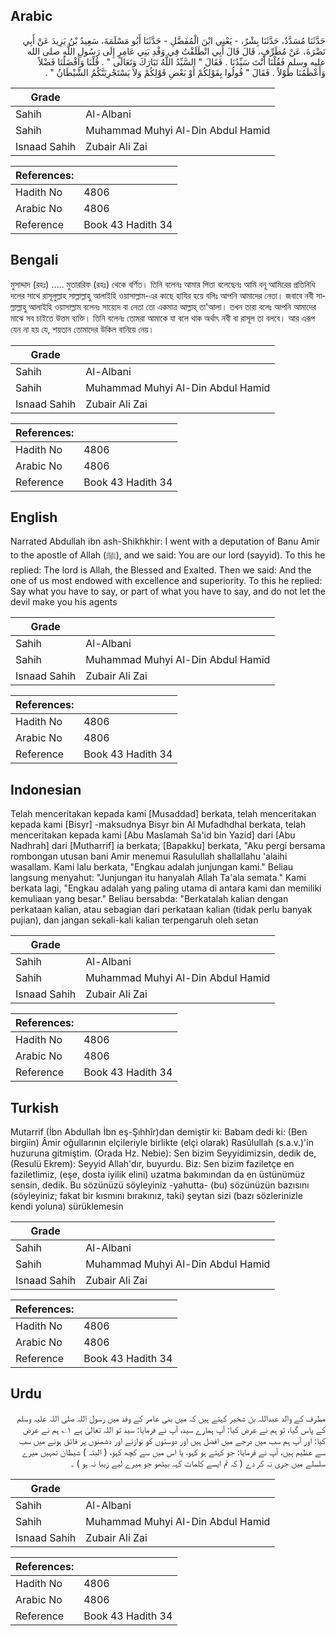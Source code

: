 ## Arabic


<div dir="rtl" lang="ar" style={{fontSize:'larger',backgroundColor:'#f8f9fa',padding:20}}>
حَدَّثَنَا مُسَدَّدٌ، حَدَّثَنَا بِشْرٌ، - يَعْنِي ابْنَ الْمُفَضَّلِ - حَدَّثَنَا أَبُو مَسْلَمَةَ، سَعِيدُ بْنُ يَزِيدَ عَنْ أَبِي نَضْرَةَ، عَنْ مُطَرِّفٍ، قَالَ قَالَ أَبِي انْطَلَقْتُ فِي وَفْدِ بَنِي عَامِرٍ إِلَى رَسُولِ اللَّهِ صلى الله عليه وسلم فَقُلْنَا أَنْتَ سَيِّدُنَا ‏.‏ فَقَالَ ‏"‏ السَّيِّدُ اللَّهُ تَبَارَكَ وَتَعَالَى ‏"‏ ‏.‏ قُلْنَا وَأَفْضَلُنَا فَضْلاً وَأَعْظَمُنَا طَوْلاً ‏.‏ فَقَالَ ‏"‏ قُولُوا بِقَوْلِكُمْ أَوْ بَعْضِ قَوْلِكُمْ وَلاَ يَسْتَجْرِيَنَّكُمُ الشَّيْطَانُ ‏"‏ ‏.‏
</div>
<div style={{backgroundColor:'#f8f9fa',padding:20, marginBottom: 10}}><table> <thead> <tr> <th>Grade</th> <th></th> </tr> </thead> <tbody> <tr><td>Sahih</td><td>Al-Albani</td></tr><tr><td>Sahih</td><td>Muhammad Muhyi Al-Din Abdul Hamid</td></tr><tr><td>Isnaad Sahih</td><td>Zubair Ali Zai</td></tr></tbody></table><table> <thead> <tr> <th>References:</th> <th></th> </tr> </thead> <tbody><tr><td>Hadith No</td><td>4806</td></tr><tr><td>Arabic No</td><td>4806</td></tr><tr><td>Reference</td><td>Book 43 Hadith 34</td></tr></tbody></table></div>

## Bengali


<div dir="ltr" lang="bn" style={{fontSize:'larger',backgroundColor:'#f8f9fa',padding:20}}>
মুসাদ্দাদ (রহঃ) ..... মুতাররিফ (রহঃ) থেকে বর্ণিত। তিনি বলেনঃ আমার পিতা বলেছেনঃ আমি বনূ আমিরের প্রতিনিধি দলের সাথে রাসূলুল্লাহ সাল্লাল্লাহু আলাইহি ওয়াসাল্লাম-এর কাছে হাযির হয়ে বলিঃ আপনি আমাদের নেতা। জবাবে নবী সাল্লাল্লাহু আলাইহি ওয়াসাল্লাম বলেনঃ সায়্যেদ বা নেতা তো একমাত্র আল্লাহ্‌ তা'আলা। তখন তারা বলেঃ আপনি আমাদের মাঝে সব চাইতে উত্তম ব্যক্তি। তিনি বলেনঃ তোমরা আমাকে যা বলে থাক অর্থাৎ নবী বা রাসূল তা বলবে। আর এরূপ যেন না হয় যে, শয়তান তোমাদের উকিল বানিয়ে নেয়।
</div>
<div style={{backgroundColor:'#f8f9fa',padding:20, marginBottom: 10}}><table> <thead> <tr> <th>Grade</th> <th></th> </tr> </thead> <tbody> <tr><td>Sahih</td><td>Al-Albani</td></tr><tr><td>Sahih</td><td>Muhammad Muhyi Al-Din Abdul Hamid</td></tr><tr><td>Isnaad Sahih</td><td>Zubair Ali Zai</td></tr></tbody></table><table> <thead> <tr> <th>References:</th> <th></th> </tr> </thead> <tbody><tr><td>Hadith No</td><td>4806</td></tr><tr><td>Arabic No</td><td>4806</td></tr><tr><td>Reference</td><td>Book 43 Hadith 34</td></tr></tbody></table></div>

## English


<div dir="ltr" lang="en" style={{fontSize:'larger',backgroundColor:'#f8f9fa',padding:20}}>
Narrated Abdullah ibn ash-Shikhkhir: I went with a deputation of Banu Amir to the apostle of Allah (ﷺ), and we said: You are our lord (sayyid). To this he replied: The lord is Allah, the Blessed and Exalted. Then we said: And the one of us most endowed with excellence and superiority. To this he replied: Say what you have to say, or part of what you have to say, and do not let the devil make you his agents
</div>
<div style={{backgroundColor:'#f8f9fa',padding:20, marginBottom: 10}}><table> <thead> <tr> <th>Grade</th> <th></th> </tr> </thead> <tbody> <tr><td>Sahih</td><td>Al-Albani</td></tr><tr><td>Sahih</td><td>Muhammad Muhyi Al-Din Abdul Hamid</td></tr><tr><td>Isnaad Sahih</td><td>Zubair Ali Zai</td></tr></tbody></table><table> <thead> <tr> <th>References:</th> <th></th> </tr> </thead> <tbody><tr><td>Hadith No</td><td>4806</td></tr><tr><td>Arabic No</td><td>4806</td></tr><tr><td>Reference</td><td>Book 43 Hadith 34</td></tr></tbody></table></div>

## Indonesian


<div dir="ltr" lang="id" style={{fontSize:'larger',backgroundColor:'#f8f9fa',padding:20}}>
Telah menceritakan kepada kami [Musaddad] berkata, telah menceritakan kepada kami [Bisyr] -maksudnya Bisyr bin Al Mufadhdhal berkata, telah menceritakan kepada kami [Abu Maslamah Sa'id bin Yazid] dari [Abu Nadhrah] dari [Mutharrif] ia berkata; [Bapakku] berkata, "Aku pergi bersama rombongan utusan bani Amir menemui Rasulullah shallallahu 'alaihi wasallam. Kami lalu berkata, "Engkau adalah junjungan kami." Beliau langsung menyahut: "Junjungan itu hanyalah Allah Ta'ala semata." Kami berkata lagi, "Engkau adalah yang paling utama di antara kami dan memiliki kemuliaan yang besar." Beliau bersabda: "Berkatalah kalian dengan perkataan kalian, atau sebagian dari perkataan kalian (tidak perlu banyak pujian), dan jangan sekali-kali kalian terpengaruh oleh setan
</div>
<div style={{backgroundColor:'#f8f9fa',padding:20, marginBottom: 10}}><table> <thead> <tr> <th>Grade</th> <th></th> </tr> </thead> <tbody> <tr><td>Sahih</td><td>Al-Albani</td></tr><tr><td>Sahih</td><td>Muhammad Muhyi Al-Din Abdul Hamid</td></tr><tr><td>Isnaad Sahih</td><td>Zubair Ali Zai</td></tr></tbody></table><table> <thead> <tr> <th>References:</th> <th></th> </tr> </thead> <tbody><tr><td>Hadith No</td><td>4806</td></tr><tr><td>Arabic No</td><td>4806</td></tr><tr><td>Reference</td><td>Book 43 Hadith 34</td></tr></tbody></table></div>

## Turkish


<div dir="ltr" lang="tr" style={{fontSize:'larger',backgroundColor:'#f8f9fa',padding:20}}>
Mutarrif (İbn Abdullah İbn eş-Şıhhîr)dan demiştir ki: Babam dedi ki: (Ben birgiin) Âmir oğullarının elçileriyle birlikte (elçi olarak) Rasûlullah (s.a.v.)'in huzuruna gitmiştim. (Orada Hz. Nebie): Sen bizim Seyyidimizsin, dedik de, (Resulü Ekrem): Seyyid Allah'dır, buyurdu. Biz: Sen bizim faziletçe en faziletlimiz, (eşe, dosta iyilik elini) uzatma bakımından da en üstünümüz sensin, dedik. Bu sözünüzü söyleyiniz -yahutta- (bu) sözünüzün bazısını (söyleyiniz; fakat bir kısmını bırakınız, taki) şeytan sizi (bazı sözlerinizle kendi yoluna) sürüklemesin
</div>
<div style={{backgroundColor:'#f8f9fa',padding:20, marginBottom: 10}}><table> <thead> <tr> <th>Grade</th> <th></th> </tr> </thead> <tbody> <tr><td>Sahih</td><td>Al-Albani</td></tr><tr><td>Sahih</td><td>Muhammad Muhyi Al-Din Abdul Hamid</td></tr><tr><td>Isnaad Sahih</td><td>Zubair Ali Zai</td></tr></tbody></table><table> <thead> <tr> <th>References:</th> <th></th> </tr> </thead> <tbody><tr><td>Hadith No</td><td>4806</td></tr><tr><td>Arabic No</td><td>4806</td></tr><tr><td>Reference</td><td>Book 43 Hadith 34</td></tr></tbody></table></div>

## Urdu


<div dir="rtl" lang="ur" style={{fontSize:'larger',backgroundColor:'#f8f9fa',padding:20}}>
مطرف کے والد عبداللہ بن شخیر کہتے ہیں کہ میں بنی عامر کے وفد میں رسول اللہ صلی اللہ علیہ وسلم کے پاس گیا، تو ہم نے عرض کیا: آپ ہمارے سید، آپ نے فرمایا: سید تو اللہ تعالیٰ ہے ۱؎ ہم نے عرض کیا: اور آپ ہم سب میں درجے میں افضل ہیں اور دوستوں کو نوازنے اور دشمنوں پر فائق ہونے میں سب سے عظیم ہیں، آپ نے فرمایا: جو کہتے ہو کہو، یا اس میں سے کچھ کہو، ( البتہ ) شیطان تمہیں میرے سلسلے میں جری نہ کر دے ( کہ تم ایسے کلمات کہہ بیٹھو جو میرے لیے زیبا نہ ہو ) ۔
</div>
<div style={{backgroundColor:'#f8f9fa',padding:20, marginBottom: 10}}><table> <thead> <tr> <th>Grade</th> <th></th> </tr> </thead> <tbody> <tr><td>Sahih</td><td>Al-Albani</td></tr><tr><td>Sahih</td><td>Muhammad Muhyi Al-Din Abdul Hamid</td></tr><tr><td>Isnaad Sahih</td><td>Zubair Ali Zai</td></tr></tbody></table><table> <thead> <tr> <th>References:</th> <th></th> </tr> </thead> <tbody><tr><td>Hadith No</td><td>4806</td></tr><tr><td>Arabic No</td><td>4806</td></tr><tr><td>Reference</td><td>Book 43 Hadith 34</td></tr></tbody></table></div>